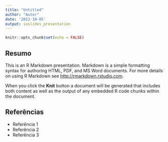 ```yaml
---
title: "Untitled"
author: "Autor"
date: '2022-10-05'
output: ioslides_presentation
---
```


```r
knitr::opts_chunk$set(echo = FALSE)
```

## Resumo

This is an R Markdown presentation. Markdown is a simple formatting syntax for authoring HTML, PDF, and MS Word documents. For more details on using R Markdown see <http://rmarkdown.rstudio.com>.

When you click the **Knit** button a document will be generated that includes both content as well as the output of any embedded R code chunks within the document.

## Referências

- Referência 1
- Referência 2
- Referência 3


